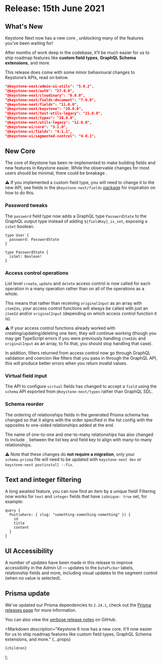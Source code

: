 
# Release: 15th June 2021

## What's New

Keystone Next now has a new core <Emoji symbol="🤖" alt="Robot" />, unblocking many of the features you’ve been waiting for!

After months of work deep in the codebase, it’ll be much easier for us to ship roadmap features like **custom field types**, **GraphQL Schema extensions**, and more.

<Emoji symbol="⚠️" alt="Warning" /> This release does come with some minor behavioural changes to Keystone’s
APIs, read on below.

```json
"@keystone-next/admin-ui-utils": "5.0.2",
"@keystone-next/auth": "27.0.0",
"@keystone-next/cloudinary": "6.0.0",
"@keystone-next/fields-document": "7.0.0",
"@keystone-next/fields": "11.0.0",
"@keystone-next/keystone": "20.0.0",
"@keystone-next/test-utils-legacy": "21.0.0",
"@keystone-next/types": "20.0.0",
"@keystone-next/utils-legacy": "12.0.0",
"@keystone-ui/core": "3.1.0",
"@keystone-ui/fields": "4.1.1",
"@keystone-ui/segmented-control": "4.0.1",
```

## New Core <Emoji symbol="🤖" alt="Robot" />

The core of Keystone has been re-implemented to make building fields and new features in Keystone easier. While the observable changes for most users should be minimal, there could be breakage <Emoji symbol="🤖" alt="Robot" />.

⚠️ If you implemented a custom field type, you will need to change it to the new API, see fields in the `@keystone-next/fields` [package](https://github.com/keystonejs/keystone/tree/main/packages/fields) for inspiration on how to do this.

### Password tweaks <Emoji symbol="🔒" alt="Padlock" />

The `password` field type now adds a GraphQL type `PasswordState` to the GraphQL output type instead of adding `${fieldKey}_is_set`, exposing a `isSet` boolean.

```
type User {
  password: PasswordState
}

type PasswordState {
  isSet: Boolean!
}
```

### Access control operations

List level `create`, `update` and `delete` access control is now called for each operation in a many operation rather than on all of the operations as a whole.

This means that rather than receiving `originalInput` as an array with `itemIds`, your access control functions will always be called with just an `itemId` and/or `originalInput` (depending on which access control function it is).

⚠️ If your access control functions already worked with creating/updating/deleting one item, they will continue working (though you may get TypeScript errors if you were previously handling `itemIds` and `originalInput` as an array, to fix that, you should stop handling that case).

In addition, filters returned from access control now go through GraphQL validation and coercion like filters that you pass in through the GraphQL API, this will produce better errors when you return invalid values.

### Virtual field input

The API to configure `virtual` fields has changed to accept a `field` using the `schema` API exported from `@keystone-next/types` rather than GraphQL SDL.

### Schema reorder

The ordering of relationships fields in the generated Prisma schema has changed so that it aligns with the order specified in the list config with the opposites to one-sided relationships added at the end.

The name of one-to-one and one-to-many relationships has also changed to include `_` between the list key and field key to align with many-to-many relationships.

⚠️ Note that these changes do **not require a migration**, only your `schema.prisma` file will need to be updated with `keystone-next dev` or `keystone-next postinstall --fix`.

## Text and integer filtering

A long awaited feature, you can now find an item by a unique field! Filtering now works for `text` and `integer` fields that have `isUnique: true` set, for example:

```
query {
  Post(where: { slug: "something-something-something" }) {
    id
    title
    content
  }
}
```

## UI Accessibility

A number of updates have been made in this release to improve accessibility in the Admin UI — updates to the `DatePicker` labels, relationship fields and more, including visual updates to the segment control (when no value is selected).

## Prisma update

We've updated our Prisma dependencies to `2.24.1`, check out the [Prisma releases page](https://github.com/prisma/prisma/releases/tag/2.24.1) for more information.

You can also view the [verbose release notes](https://github.com/keystonejs/keystone/releases/tag/2021-06-15) on GitHub.

  <Markdown
    description="Keystone 6 now has a new core. It’ll now easier for us to ship roadmap features like custom field types, GraphQL Schema extensions, and more."
    {...props}
  >
    {children}
  </Markdown>
);
